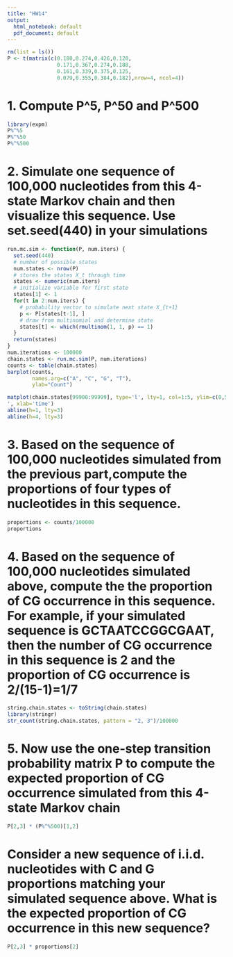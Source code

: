 ```yaml
---
title: "HW14"
output:
  html_notebook: default
  pdf_document: default
---
```

```r
rm(list = ls())
P <- t(matrix(c(0.180,0.274,0.426,0.120,
                0.171,0.367,0.274,0.188,
                0.161,0.339,0.375,0.125,
                0.079,0.355,0.384,0.182),nrow=4, ncol=4))
```

# 1. Compute P^5, P^50 and P^500
```r
library(expm)
P%^%5
P%^%50
P%^%500
```

# 2. Simulate one sequence of 100,000 nucleotides from this 4-state Markov chain and then visualize this sequence. Use set.seed(440) in your simulations
```r
run.mc.sim <- function(P, num.iters) {
  set.seed(440)
  # number of possible states
  num.states <- nrow(P)
  # stores the states X_t through time
  states <- numeric(num.iters)
  # initialize variable for first state
  states[1] <- 1
  for(t in 2:num.iters) {
    # probability vector to simulate next state X_{t+1}
    p <- P[states[t-1], ]
    # draw from multinomial and determine state
    states[t] <- which(rmultinom(1, 1, p) == 1)
  }
  return(states)
}
num.iterations <- 100000
chain.states <- run.mc.sim(P, num.iterations)
counts <- table(chain.states)
barplot(counts, 
        names.arg=c("A", "C", "G", "T"),
        ylab="Count")

matplot(chain.states[99900:99999], type='l', lty=1, col=1:5, ylim=c(0,5), ylab='state
', xlab='time')
abline(h=1, lty=3)
abline(h=4, lty=3)
```

# 3. Based on the sequence of 100,000 nucleotides simulated from the previous part,compute the proportions of four types of nucleotides in this sequence.
```r
proportions <- counts/100000
proportions
```

# 4. Based on the sequence of 100,000 nucleotides simulated above, compute the the proportion of CG occurrence in this sequence. For example, if your simulated sequence is GCTAATCCGGCGAAT, then the number of CG occurrence in this sequence is 2 and the proportion of CG occurrence is 2/(15-1)=1/7
```r
string.chain.states <- toString(chain.states)
library(stringr)
str_count(string.chain.states, pattern = "2, 3")/100000
```

# 5. Now use the one-step transition probability matrix P to compute the expected proportion of CG occurrence simulated from this 4-state Markov chain
```r
P[2,3] * (P%^%500)[1,2]
```

# Consider a new sequence of i.i.d. nucleotides with C and G proportions matching your simulated sequence above. What is the expected proportion of CG occurrence in this new sequence?
```r
P[2,3] * proportions[2]
```



